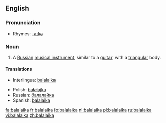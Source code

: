 {{wikipedia}}
==English==

===Pronunciation===
*Rhymes: [[Rhymes:English:-aɪkə|-aɪkə]]

===Noun===
{{en-noun}}

# A [[Russian]] [[musical instrument]], similar to a [[guitar]], with a [[triangular]] body.

====Translations====
{{top}}
*Interlingua: [[#Interlingua|balalaika]]
{{mid}}
*Polish: [[bałałajka]] {{f}}
*Russian: [[#Russian|балалайка]]
*Spanish: [[#Spanish|balalaika]]
{{bottom}}

[[fa:balalaika]]
[[fr:balalaika]]
[[io:balalaika]]
[[nl:balalaika]]
[[pl:balalaika]]
[[ru:balalaika]]
[[vi:balalaika]]
[[zh:balalaika]]